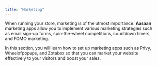 ```yaml
---
title: "Marketing"
---
```


When running your store, marketing is of the utmost importance. **Aasaan** marketing apps allow you to implement various marketing strategies such as email sign-up forms, spin-the-wheel competitions, countdown timers, and FOMO marketing.

In this section, you will learn how to set up marketing apps such as Privy, Wheelofpopups, and Zotabox so that you can market your website effectively to your visitors and boost your sales.
